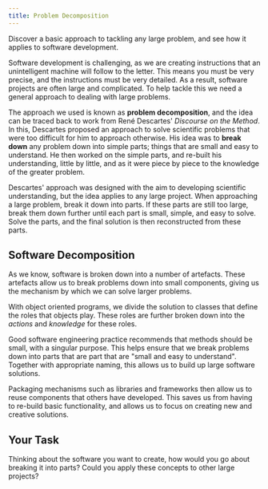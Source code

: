 ```yaml
---
title: Problem Decomposition
---
```


Discover a basic approach to tackling any large problem, and see how it applies to software development.

Software development is challenging, as we are creating instructions that an unintelligent machine will follow to the letter. This means you must be very precise, and the instructions must be very detailed. As a result, software projects are often large and complicated. To help tackle this we need a general approach to dealing with large problems.

The approach we used is known as **problem decomposition**, and the idea can be traced back to work from René Descartes' _Discourse on the Method_. In this, Descartes proposed an approach to solve scientific problems that were too difficult for him to approach otherwise. His idea was to **break down** any problem down into simple parts; things that are small and easy to understand. He then worked on the simple parts, and re-built his understanding, little by little, and as it were piece by piece to the knowledge of the greater problem.

Descartes' approach was designed with the aim to developing scientific understanding, but the idea applies to any large project. When approaching a large problem, break it down into parts. If these parts are still too large, break them down further until each part is small, simple, and easy to solve. Solve the parts, and the final solution is then reconstructed from these parts.

## Software Decomposition

As we know, software is broken down into a number of artefacts. These artefacts allow us to break problems down into small components, giving us the mechanism by which we can solve larger problems.

With object oriented programs, we divide the solution to classes that define the roles that objects play. These roles are further broken down into the _actions_ and _knowledge_ for these roles.

Good software engineering practice recommends that methods should be small, with a singular purpose. This helps ensure that we break problems down into parts that are part that are "small and easy to understand". Together with appropriate naming, this allows us to build up large software solutions.

Packaging mechanisms such as libraries and frameworks then allow us to reuse components that others have developed. This saves us from having to re-build basic functionality, and allows us to focus on creating new and creative solutions.

## Your Task

Thinking about the software you want to create, how would you go about breaking it into parts? Could you apply these concepts to other large projects?